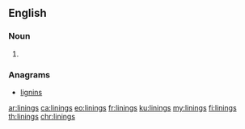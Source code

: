 ==English==

===Noun===
{{head|en|noun plural form}}

# {{plural of|lining|lang=en}}

===Anagrams===
* [[lignins#English|lignins]]

[[ar:linings]]
[[ca:linings]]
[[eo:linings]]
[[fr:linings]]
[[ku:linings]]
[[my:linings]]
[[fi:linings]]
[[th:linings]]
[[chr:linings]]